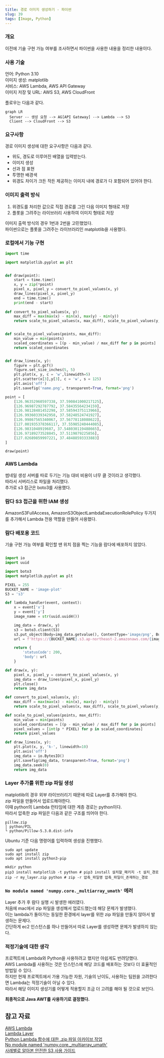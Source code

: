 ```yaml
---
title: 경로 이미지 생성하기 - 파이썬
slug: 39
tags: [Image, Python]
---
```


### 개요

이전에 기술 구현 가능 여부를 조사하면서 파이썬을 사용한 내용을 정리한 내용이다.   

### 사용 기술

언어: Python 3.10  
이미지 생성: matplotlib  
서비스: AWS Lambda, AWS API Gateway  
이미지 저장 및 URL: AWS S3, AWS CloudFront  

플로우는 다음과 같다.  

```mermaid
graph LR
  Server -- 생성 요청 --> AG[API Gateway] --> Lambda --> S3
  Client --> CloudFront --> S3
```

### 요구사항

경로 이미지 생성에 대한 요구사항은 다음과 같다.

- 위도, 경도로 이루어진 배열을 입력받는다. 
- 이미지 생성
- 선과 점 표현
- 투명한 배경색
- 위경도 차이가 크든 작든 제공하는 이미지 내에 경로가 다 포함되어 있어야 한다.  

### 이미지 출력 방식

1. 위경도를 처리한 값으로 직접 경로를 그린 다음 이미지 형태로 저장
2. 플롯을 그려주는 라이브러리 사용하여 이미지 형태로 저장

이미지 출력 방식의 경우 1번과 2번을 고민했었다.  
파이썬으로는 플롯을 그려주는 라이브러리인 matplotlib을 사용했다.  

### 로컬에서 기능 구현

```python
import time

import matplotlib.pyplot as plt


def draw(point):
    start = time.time()
    x, y = zip(*point)
    pixel_x, pixel_y = convert_to_pixel_values(x, y)
    draw_lines(pixel_x, pixel_y)
    end = time.time()
    print(end - start)
    
def convert_to_pixel_values(x, y):
    max_diff = max(max(x) - min(x), max(y) - min(y))
    return scale_to_pixel_values(x, max_diff), scale_to_pixel_values(y, max_diff)


def scale_to_pixel_values(points, max_diff):
    min_value = min(points)
    scaled_coordinates = [(p - min_value) / max_diff for p in points]
    return scaled_coordinates


def draw_lines(x, y):
    figure = plt.gcf()
    figure.set_size_inches(5, 5)
    plt.plot(x, y, c = 'w',linewidth=5)
    plt.scatter(x[3],y[3], c = 'w', s = 125)
    plt.axis('off')
    plt.savefig('name.png', transparent=True, format='png')

point = [
    [126.96352960597338, 37.590841000217125],
    [126.96987292787792, 37.58435564234159],
    [126.98128481452298, 37.58594375113966],
    [126.99360339342958, 37.58248524741927],
    [126.99867565340067, 37.56778118088622],
    [127.001935378366117, 37.55985240444085],
    [126.9831048919687, 37.548030119488665],
    [126.97189273528845, 37.5119879225856],
    [127.02689859997221, 37.48488593333883]
]

draw(point)
```

### AWS Lambda

썸네일 생성 서버를 따로 두기는 기능 대비 비용이 너무 클 것이라고 생각했다.  
따라서 서버리스로 파일을 처리했다.  
추가로 s3 접근은 boto3를 사용했다.  

### 람다 S3 접근을 위한 IAM 생성

AmazonS3FullAccess, AmazonS3ObjectLambdaExecutionRolePolicy 두가지를 추가해서 Lambda 전용 역할을 만들어 사용했다.  

### 람다 배포용 코드

기술 구현 가능 여부를 확인할 땐 위치 점을 찍는 기능을 람다에 배포하지 않았다.  

```python

import io
import uuid

import boto3
import matplotlib.pyplot as plt

PIXEL = 255
BUCKET_NAME = 'image-plot'
S3 = 's3'

def lambda_handler(event, context):
    x = event['x']
    y = event['y']
    image_name = str(uuid.uuid4())

    img_data = draw(x, y)
    s3 = boto3.client(S3)
    s3.put_object(Body=img_data.getvalue(), ContentType='image/png', Bucket=BUCKET_NAME, Key=image_name)
    url = f'https://{BUCKET_NAME}.s3.ap-northeast-2.amazonaws.com/{image_name}'

    return {
        'statusCode': 200,
        'body': url
    }

def draw(x, y):
    pixel_x, pixel_y = convert_to_pixel_values(x, y)
    img_data = draw_lines(pixel_x, pixel_y)
    plt.close()
    return img_data

def convert_to_pixel_values(x, y):
    max_diff = max(max(x) - min(x), max(y) - min(y))
    return scale_to_pixel_values(x, max_diff), scale_to_pixel_values(y, max_diff)

def scale_to_pixel_values(points, max_diff):
    min_value = min(points)
    scaled_coordinates = [(p - min_value) / max_diff for p in points]
    pixel_values = [int(p * PIXEL) for p in scaled_coordinates]
    return pixel_values

def draw_lines(x, y):
    plt.plot(x, y, 'k-', linewidth=10)
    plt.axis('off')
    img_data = io.BytesIO()
    plt.savefig(img_data, transparent=True, format='png')
    img_data.seek(0)
    return img_data

```

### Layer 추가를 위한 zip 파일 생성

matplotlib의 경우 외부 라이브러리기 때문에 따로 Layer를 추가해야 한다.  
zip 파일을 만들어서 업로드해야한다.  
이때 python의 Lambda 런타임에 대한 계층 경로는 python이다.  
따라서 압축한 zip 파일은 다음과 같은 구조를 띄어야 한다.  

```
pillow.zip
│ python/PIL
└ python/Pillow-5.3.0.dist-info
```

Ubuntu 기준 다음 명령어를 입력하여 생성을 진행했다.  

```
sudo apt update
sudo apt install zip
sudo apt install python3-pip

mkdir python
pip3 install matplotlib -t python # pip3 install 설치할_패키지 -t 설치_경로
zip -r my_layer.zip python # zip -r 압축_파일명 압축_파일이_존재하는_경로
```

### `No module named 'numpy.core._multiarray_umath'` 에러

Layer 추가 후 람다 실행 시 발생한 에러였다.  
처음에 mac에서 zip 파일을 생성해서 업로드했는데 해당 문제가 발생했다.  
이는 lambda가 돌아가는 동일한 환경에서 layer를 위한 zip 파일을 만들지 않아서 발생하는 문제다.  
간단하게 ec2 인스턴스를 하나 만들어서 따로 Layer를 생성하면 문제가 발생하지 않는다.  

### 적정기술에 대한 생각

프로젝트에 Lambda와 Python을 사용하려고 했지만 아쉽게도 반려당했다.  
AWS Lambda를 사용하는 것은 인스턴스에 해당 코드를 배포하는 것보다 더 효율적인 방법일 수 있다.  
하지만 현재 프로젝트에서 가용 가능한 자원, 기술의 난이도, 사용하는 팀원을 고려한다면 Lambda는 적정기술이 아닐 수 있다.  
따라서 해당 이미지 생성기를 어떻게 적용할지 조금 더 고려를 해야 될 것으로 보인다.  

**최종적으로 Java AWT를 사용하기로 결정했다.**

## 참고 자료

[AWS Lambda](https://aws.amazon.com/ko/lambda/)  
[Lambda Layer](https://docs.aws.amazon.com/ko_kr/lambda/latest/dg/configuration-layers.html)  
[Python Lambda 함수에 대한 .zip 파일 아카이브 작업](https://docs.aws.amazon.com/ko_kr/lambda/latest/dg/python-package.html)  
[No module named 'numpy.core._multiarray_umath'](https://gist.github.com/ksmin23/0f3f243408a8497f766b43cf589fea7b)  
[사례별로 알아본 안전한 S3 사용 가이드](https://techblog.woowahan.com/6217/)